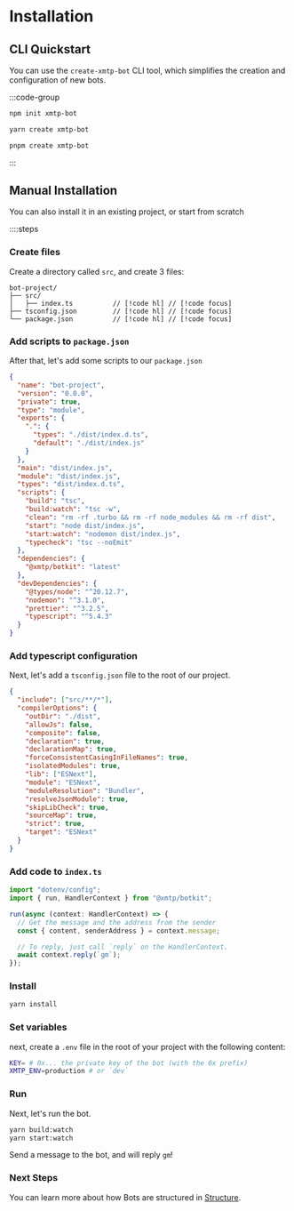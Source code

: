 # Installation

## CLI Quickstart

You can use the `create-xmtp-bot` CLI tool, which simplifies the creation and configuration of new bots.

:::code-group

```bash [npm]
npm init xmtp-bot
```

```bash [yarn]
yarn create xmtp-bot
```

```bash [pnpm]
pnpm create xmtp-bot
```

:::

## Manual Installation

You can also install it in an existing project, or start from scratch

::::steps

### Create files

Create a directory called `src`, and create 3 files:

```
bot-project/
├── src/
│   ├── index.ts          // [!code hl] // [!code focus]
├── tsconfig.json         // [!code hl] // [!code focus]
└── package.json          // [!code hl] // [!code focus]
```

### Add scripts to `package.json`

After that, let's add some scripts to our `package.json`

```json [package.json]
{
  "name": "bot-project",
  "version": "0.0.0",
  "private": true,
  "type": "module",
  "exports": {
    ".": {
      "types": "./dist/index.d.ts",
      "default": "./dist/index.js"
    }
  },
  "main": "dist/index.js",
  "module": "dist/index.js",
  "types": "dist/index.d.ts",
  "scripts": {
    "build": "tsc",
    "build:watch": "tsc -w",
    "clean": "rm -rf .turbo && rm -rf node_modules && rm -rf dist",
    "start": "node dist/index.js",
    "start:watch": "nodemon dist/index.js",
    "typecheck": "tsc --noEmit"
  },
  "dependencies": {
    "@xmtp/botkit": "latest"
  },
  "devDependencies": {
    "@types/node": "^20.12.7",
    "nodemon": "^3.1.0",
    "prettier": "^3.2.5",
    "typescript": "^5.4.3"
  }
}
```

### Add typescript configuration

Next, let's add a `tsconfig.json` file to the root of our project.

```json [tsconfig.json]
{
  "include": ["src/**/*"],
  "compilerOptions": {
    "outDir": "./dist",
    "allowJs": false,
    "composite": false,
    "declaration": true,
    "declarationMap": true,
    "forceConsistentCasingInFileNames": true,
    "isolatedModules": true,
    "lib": ["ESNext"],
    "module": "ESNext",
    "moduleResolution": "Bundler",
    "resolveJsonModule": true,
    "skipLibCheck": true,
    "sourceMap": true,
    "strict": true,
    "target": "ESNext"
  }
}
```

### Add code to `index.ts`

```jsx [src/index.ts]
import "dotenv/config";
import { run, HandlerContext } from "@xmtp/botkit";

run(async (context: HandlerContext) => {
  // Get the message and the address from the sender
  const { content, senderAddress } = context.message;

  // To reply, just call `reply` on the HandlerContext.
  await context.reply(`gm`);
});

```

### Install

```bash [Terminal]
yarn install
```

### Set variables

next, create a `.env` file in the root of your project with the following content:

```bash [.env]
KEY= # 0x... the private key of the bot (with the 0x prefix)
XMTP_ENV=production # or `dev`
```

### Run

Next, let's run the bot.

```bash [Terminal]
yarn build:watch
yarn start:watch
```

Send a message to the bot, and will reply `gm`!

### Next Steps

You can learn more about how Bots are structured in [Structure](/concepts/structure).
